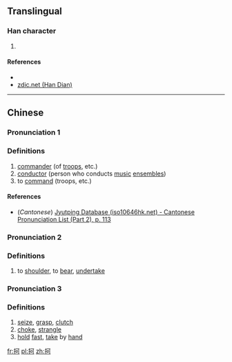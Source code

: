 ==Translingual==

===Han character===
{{Han char|rn=64|rad=手|as=05|sn=8|four=|canj=手一弓口 (QMNR)|ids=⿰[[扌]][[可]]}}

# {{defn|Han|sort=手05}}

====References====
* {{Han ref|kx=0423.090|dkj=11918|dj=0771.090|hdz=31849.020|uh=62B2|ud=25266}}
*[http://www.zdic.net/z/1a/js/62B2.htm zdic.net (Han Dian)]

----

==Chinese==
{{zh-hanzi-box|[[抲]]}}

===Pronunciation 1===
{{zh-pron
|m=hē
|c=ho1
|mc=y
|oc=y
|ma=
|cat=n,v
}}

===Definitions===

# [[commander]] (of [[troops]], etc.)
# [[conductor]] (person who conducts [[music]] [[ensemble]]s)
# to [[command]] (troops, etc.)

====References====
*(''Cantonese'') [http://www.iso10646hk.net/jp/document/download.jsp Jyutping Database (iso10646hk.net) - Cantonese Pronunciation List (Part 2), p. 113]

===Pronunciation 2===
{{zh-pron
|m=hè
|c=
|ma=
|cat=v
}}

===Definitions===

# to [[shoulder]], to [[bear]], [[undertake]]

===Pronunciation 3===
{{zh-pron
|m=qiā
|c=
|ma=
|cat=v
}}

===Definitions===

# [[seize]], [[grasp]], [[clutch]]
# [[choke]], [[strangle]]
# [[hold]] [[fast]], [[take]] by [[hand]]

[[fr:抲]]
[[pl:抲]]
[[zh:抲]]